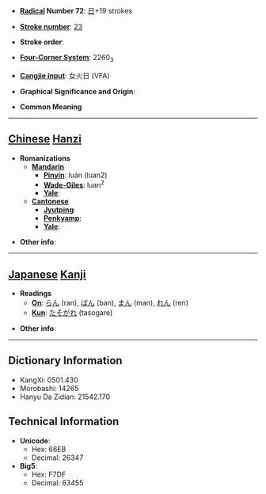 * '''[[Wiktionary:Chinese radical index| Radical]] Number 72''': [[Wiktionary:Chinese radical index 日|日]]+19 strokes

* '''[[Wiktionary:Chinese total strokes index|Stroke number]]''': [[Wiktionary:Chinese total strokes index 23|23]]

* '''Stroke order''': 

* '''[[Wiktionary:Chinese four corner index|Four-Corner System]]''': 2260<sub>3</sub>

* '''[[Wiktionary:Chinese Cangjie index|Cangjie input]]''': 女火日 (VFA)

* '''Graphical Significance and Origin''': 

* '''Common Meaning'''

----

== [[Chinese]] [[Hanzi]] ==

* '''Romanizations'''
** '''[[Mandarin]]'''
*** '''[[Pinyin]]''': luán (luan2)
*** '''[[Wade-Giles]]''': luan<sup>2</sup>
*** '''[[Yale]]''': 
** '''[[Cantonese]]'''
*** '''[[Jyutping]]''':
*** '''[[Penkyamp]]''': 
*** '''[[Yale]]''': 

* '''Other info''': 

----

== [[Japanese]] [[Kanji]] ==

* '''Readings'''
** '''[[On]]''': [[らん]] (ran), [[ばん]] (ban), [[まん]] (man), [[れん]] (ren)
** '''[[Kun]]''': [[たそがれ]] (tasogare)

* '''Other info''':  

----

== Dictionary Information ==

* KangXi: 0501.430
* Morobashi: 14265
* Hanyu Da Zidian: 21542.170

== Technical Information ==

* '''Unicode''':
** Hex: 66EB
** Decimal: 26347
* '''Big5''':
** Hex: F7DF
** Decimal: 63455
